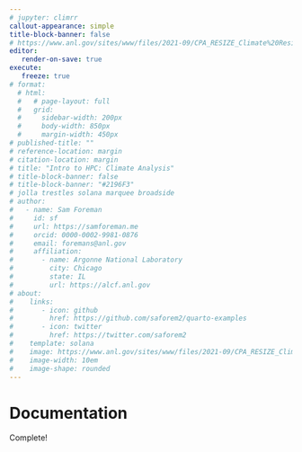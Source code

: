 ```yaml
---
# jupyter: climrr
callout-appearance: simple
title-block-banner: false
# https://www.anl.gov/sites/www/files/2021-09/CPA_RESIZE_Climate%20Resilience%20Images_01_1920x1080.jpg
editor:
   render-on-save: true
execute:
   freeze: true
# format:
  # html:
  #   # page-layout: full
  #   grid:
  #     sidebar-width: 200px
  #     body-width: 850px
  #     margin-width: 450px
# published-title: ""
# reference-location: margin
# citation-location: margin
# title: "Intro to HPC: Climate Analysis"
# title-block-banner: false
# title-block-banner: "#2196F3"
# jolla trestles solana marquee broadside
# author:
#   - name: Sam Foreman
#     id: sf
#     url: https://samforeman.me
#     orcid: 0000-0002-9981-0876
#     email: foremans@anl.gov
#     affiliation: 
#       - name: Argonne National Laboratory
#         city: Chicago
#         state: IL
#         url: https://alcf.anl.gov
# about:
#    links:
#       - icon: github
#         href: https://github.com/saforem2/quarto-examples
#       - icon: twitter
#         href: https://twitter.com/saforem2
#    template: solana
#    image: https://www.anl.gov/sites/www/files/2021-09/CPA_RESIZE_Climate%20Resilience%20Images_01_1920x1080.jpg
#    image-width: 10em
#    image-shape: rounded
---
```


# Documentation

::: {.callout-tip title="TODO"}

Complete!

:::
